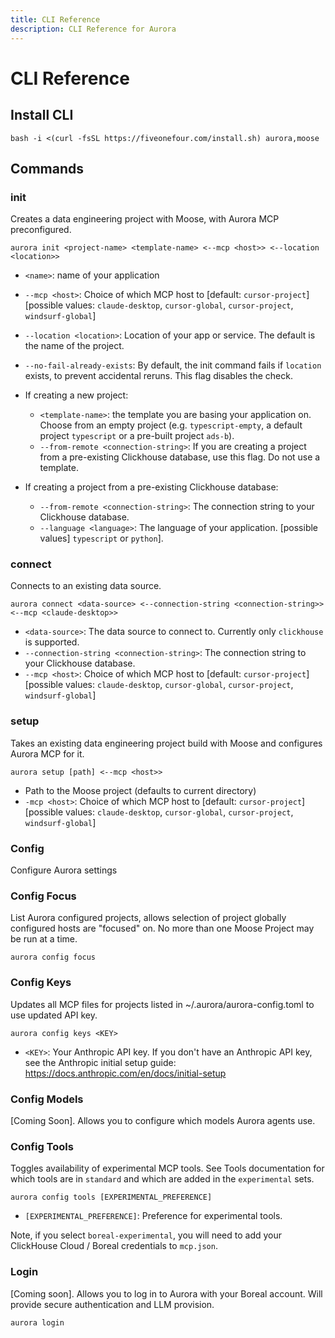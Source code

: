 ```yaml
---
title: CLI Reference
description: CLI Reference for Aurora
---
```


# CLI Reference

## Install CLI

```
bash -i <(curl -fsSL https://fiveonefour.com/install.sh) aurora,moose
```

## Commands

### init

Creates a data engineering project with Moose, with Aurora MCP preconfigured.

```
aurora init <project-name> <template-name> <--mcp <host>> <--location <location>> 
```

- `<name>`: name of your application
- `--mcp <host>`: Choice of which MCP host to [default: `cursor-project`] [possible values: `claude-desktop`, `cursor-global`, `cursor-project`, `windsurf-global`]
- `--location <location>`: Location of your app or service. The default is the name of the project.
- `--no-fail-already-exists`: By default, the init command fails if `location` exists, to prevent accidental reruns. This flag disables the check.

- If creating a new project:
    - `<template-name>`: the template you are basing your application on. Choose from an empty project (e.g. `typescript-empty`, a default project `typescript` or a pre-built project `ads-b`).
    - `--from-remote <connection-string>`: If you are creating a project from a pre-existing Clickhouse database, use this flag. Do not use a template.

- If creating a project from a pre-existing Clickhouse database:
    - `--from-remote <connection-string>`: The connection string to your Clickhouse database.
    - `--language <language>`: The language of your application. [possible values] `typescript` or `python`].

### connect

Connects to an existing data source.

```
aurora connect <data-source> <--connection-string <connection-string>> <--mcp <claude-desktop>>
```

- `<data-source>`: The data source to connect to. Currently only `clickhouse` is supported.
- `--connection-string <connection-string>`: The connection string to your Clickhouse database.
- `--mcp <host>`: Choice of which MCP host to [default: `cursor-project`] [possible values: `claude-desktop`, `cursor-global`, `cursor-project`, `windsurf-global`]

### setup

Takes an existing data engineering project build with Moose and configures Aurora MCP for it.

```
aurora setup [path] <--mcp <host>>
```

- Path to the Moose project (defaults to current directory)
- `-mcp <host>`: Choice of which MCP host to [default: `cursor-project`] [possible values: `claude-desktop`, `cursor-global`, `cursor-project`, `windsurf-global`]

### Config

Configure Aurora settings

### Config Focus

List Aurora configured projects, allows selection of project globally configured hosts are "focused" on. No more than one Moose Project may be run at a time.

```
aurora config focus
```

### Config Keys

Updates all MCP files for projects listed in ~/.aurora/aurora-config.toml to use updated API key.

```
aurora config keys <KEY>
```

- `<KEY>`: Your Anthropic API key. If you don't have an Anthropic API key, see the Anthropic initial setup guide: https://docs.anthropic.com/en/docs/initial-setup

### Config Models

[Coming Soon]. Allows you to configure which models Aurora agents use.

### Config Tools

Toggles availability of experimental MCP tools. See Tools documentation for which tools are in `standard` and which are added in the `experimental` sets.

```
aurora config tools [EXPERIMENTAL_PREFERENCE]
```

- `[EXPERIMENTAL_PREFERENCE]`: Preference for experimental tools. 

Note, if you select `boreal-experimental`, you will need to add your ClickHouse Cloud / Boreal credentials to `mcp.json`.

### Login

[Coming soon]. Allows you to log in to Aurora with your Boreal account. Will provide secure authentication and LLM provision.

```
aurora login
```
